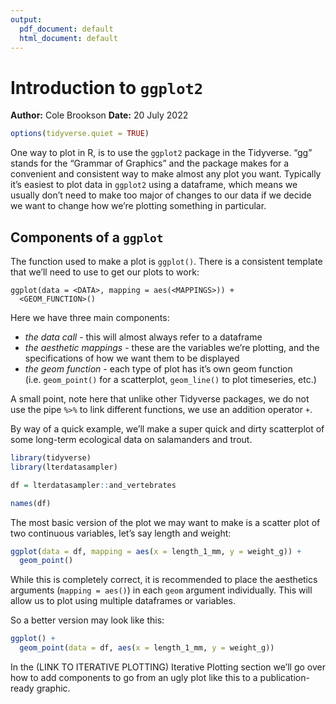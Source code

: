```yaml
---
output:
  pdf_document: default
  html_document: default
---
```

# Introduction to `ggplot2`
**Author:** Cole Brookson
**Date:** 20 July 2022

```r
options(tidyverse.quiet = TRUE)
```

One way to plot in R, is to use the `ggplot2` package in the Tidyverse. "gg" stands for the "Grammar of Graphics" and the package makes for a convenient and consistent way to make almost any plot you want. Typically it's easiest to plot data in `ggplot2` using a dataframe, which means we usually don't need to make too major of changes to our data if we decide we want to change how we're plotting something in particular. 

## Components of a `ggplot`

The function used to make a plot is `ggplot()`. There is a consistent template that we'll need to use to get our plots to work:

```
ggplot(data = <DATA>, mapping = aes(<MAPPINGS>)) +
  <GEOM_FUNCTION>()
```

Here we have three main components:

* *the data call* - this will almost always refer to a dataframe 
* *the aesthetic mappings* - these are the variables we're plotting, and the specifications of how we want them to be displayed
* *the geom function* - each type of plot has it's own geom function (i.e. `geom_point()` for a scatterplot, `geom_line()` to plot timeseries, etc.)

A small point, note here that unlike other Tidyverse packages, we do not use the pipe ` %>% ` to link different functions, we use an addition operator `+`. 

By way of a quick example, we'll make a super quick and dirty scatterplot of some long-term ecological data on salamanders and trout. 
```r
library(tidyverse)
library(lterdatasampler)

df = lterdatasampler::and_vertebrates

names(df)
```

The most basic version of the plot we may want to make is a scatter plot of two continuous variables, let's say length and weight: 
```r
ggplot(data = df, mapping = aes(x = length_1_mm, y = weight_g)) + 
  geom_point()
```

While this is completely correct, it is recommended to place the aesthetics arguments (`mapping = aes()`) in each `geom` argument individually. This will allow us to plot using multiple dataframes or variables. 

So a better version may look like this:
```r
ggplot() +
  geom_point(data = df, aes(x = length_1_mm, y = weight_g))
```

In the (LINK TO ITERATIVE PLOTTING) Iterative Plotting section we'll go over how to add components to go from an ugly plot like this to a publication-ready graphic. 
